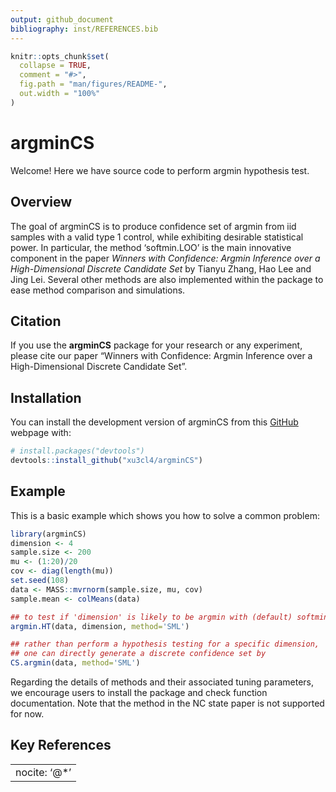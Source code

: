 ```yaml
---
output: github_document
bibliography: inst/REFERENCES.bib
---
```


<!-- README.md is generated from README.Rmd. Please edit that file -->

```r
knitr::opts_chunk$set(
  collapse = TRUE,
  comment = "#>",
  fig.path = "man/figures/README-",
  out.width = "100%"
)
```

# argminCS
Welcome! Here we have source code to perform argmin hypothesis test.
<!-- badges: start -->
<!-- badges: end -->

## Overview
The goal of argminCS is to produce confidence set of argmin from iid samples with a valid type 1 control, while exhibiting desirable statistical power. In particular, the method 'softmin.LOO' is the main innovative component in the paper *Winners with Confidence: Argmin Inference over a High-Dimensional Discrete Candidate Set* by Tianyu Zhang, Hao Lee and Jing Lei. Several other methods are also implemented within the package to ease method comparison and simulations. 

## Citation
If you use the **argminCS** package for your research or any experiment, please cite our paper "Winners with Confidence: Argmin Inference over a
High-Dimensional Discrete Candidate Set". 

## Installation

You can install the development version of argminCS from this [GitHub](https://github.com/) webpage with:

``` r
# install.packages("devtools")
devtools::install_github("xu3cl4/argminCS")
```

## Example

This is a basic example which shows you how to solve a common problem:

```r
library(argminCS)
dimension <- 4
sample.size <- 200
mu <- (1:20)/20
cov <- diag(length(mu))
set.seed(108)
data <- MASS::mvrnorm(sample.size, mu, cov)
sample.mean <- colMeans(data)

## to test if 'dimension' is likely to be argmin with (default) softmin.LOO
argmin.HT(data, dimension, method='SML')

## rather than perform a hypothesis testing for a specific dimension, 
## one can directly generate a discrete confidence set by 
CS.argmin(data, method='SML')
```

Regarding the details of methods and their associated tuning parameters, we encourage users to install the package and check function documentation. Note that the method in the NC state paper is not supported for now.
<!-- What is special about using `README.Rmd` instead of just `README.md`? You can include R chunks like so: -->

<!-- ```{r cars} -->
<!-- summary(cars) -->
<!-- ``` -->

<!-- You'll still need to render `README.Rmd` regularly, to keep `README.md` up-to-date. `devtools::build_readme()` is handy for this. -->

<!-- You can also embed plots, for example: -->

<!-- ```{r pressure, echo = FALSE} -->
<!-- plot(pressure) -->
<!-- ``` -->

<!-- In that case, don't forget to commit and push the resulting figure files, so they display on GitHub and CRAN. -->

## Key References

---
nocite: '@*'
---
